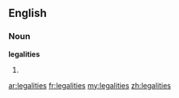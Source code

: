 ==English==

===Noun===
'''legalities'''

# {{plural of|[[legality]]}}

[[ar:legalities]]
[[fr:legalities]]
[[my:legalities]]
[[zh:legalities]]